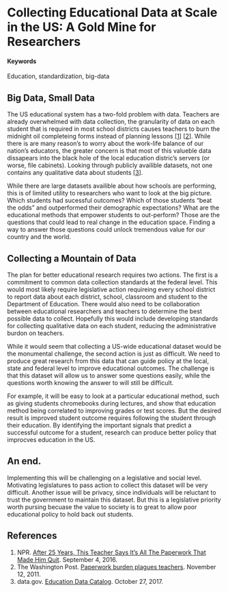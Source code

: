 #  Collecting Educational Data at Scale in the US: A Gold Mine for Researchers {#edu-data}

#### Keywords

Education, standardization, big-data

## Big Data, Small Data

The US educational system has a two-fold problem with data. Teachers are already overwhelmed with data collection, the granularity of data on each student that is required in most school districts causes teachers to burn the midnight oil completeing forms instead of planning lessons [[1](http://www.npr.org/sections/ed/2016/09/04/485838588/after-25-years-this-teacher-says-its-all-the-paperwork-that-made-him-quit)] [[2](https://www.washingtonpost.com/local/paperwork-burden-plagues-teachers/2011/11/11/gIQALB3aFN_story.html?utm_term=.5fd654b15b5a)]. While there is are many reason's to worry about the work-life balance of our nation's educators, the greater concern is that most of this valueble data dissapears into the black hole of the local education distric's servers (or worse, file cabinets). Looking through publicly availible datasets, not one contains any qualitative data about students [[3](https://catalog.data.gov/dataset?groups=education2168#topic=education_navigation)].

While there are large datasets availible about how schools are performing, this is of limited utility to researchers who want to look at the big picture. Which students had sucessful outcomes? Which of those students "beat the odds" and outperformed their demographic expectations? What are the educational methods that empower students to out-perform? Those are the questions that could lead to real change in the education space. Finding a way to answer those questions could unlock tremendous value for our country and the world.

## Collecting a Mountain of Data

The plan for better educational research requires two actions. The first is a commitment to common data collection standards at the federal level. This would most likely require legislative action requireing every school district to report data about each district, school, classroom and student to the Department of Education. There would also need to be collaboration between educational researchers and teachers to determine the best possible data to collect. Hopefully this would include developing standards for collecting qualitative data on each student, reducing the administrative burdon on teachers.

While it would seem that collecting a US-wide educational dataset would be the monumental challenge, the second action is just as difficult. We need to produce great research from this data that can guide policy at the local, state and federal level to improve educational outcomes. The challenge is that this dataset will allow us to answer some questions easily, while the questions worth knowing the answer to will still be difficult. 

For example, it will be easy to look at a particular educational method, such as giving students chromebooks during lectures, and show that education method being correlated to improving grades or test scores. But the desired result is improved student outcome requires following the student through their education. By identifying the important signals that predict a successful outcome for a student, research can produce better policy that improcves education in the US.

## An end.

Implementing this will be challenging on a legislative and social level. Motivating legislatures to pass action to collect this dataset will be very difficult. Another issue will be privacy, since individuals will be reluctant to trust the government to maintain this dataset. But this is a legislative priority worth pursing becuase the value to society is to great to allow poor educational policy to hold back out students.

## References
1) NPR. [After 25 Years, This Teacher Says It's All The Paperwork That Made Him Quit](http://www.npr.org/sections/ed/2016/09/04/485838588/after-25-years-this-teacher-says-its-all-the-paperwork-that-made-him-quit). September 4, 2016.
2) The Washington Post. [Paperwork burden plagues teachers](https://www.washingtonpost.com/local/paperwork-burden-plagues-teachers/2011/11/11/gIQALB3aFN_story.html?utm_term=.5fd654b15b5a). November 12, 2011.
3) data.gov. [Education Data Catalog](https://catalog.data.gov/dataset?groups=education2168#topic=education_navigation). October 27, 2017.
